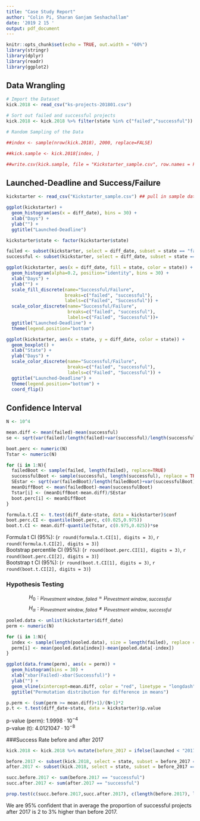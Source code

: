 ```yaml
---
title: "Case Study Report"
author: "Colin Pi, Sharan Ganjam Seshachallam"
date: '2019 2 15 '
output: pdf_document
---
```


```r
knitr::opts_chunk$set(echo = TRUE, out.width = "60%")
library(stringr)
library(dplyr)
library(readr)
library(ggplot2)
```

## Data Wrangling

```r
# Import the Dataset
kick.2018 <- read_csv("ks-projects-201801.csv")

# Sort out failed and successful projects
kick.2018 <- kick.2018 %>% filter(state %in% c("failed","successful")) %>% mutate(diff_date = as.numeric(as.Date(deadline)-as.Date(str_extract(launched, "^.{10}"))))

# Random Sampling of the Data

##index <- sample(nrow(kick.2018), 2000, replace=FALSE)

##kick.sample <- kick.2018[index, ]

##write.csv(kick.sample, file = "Kickstarter_sample.csv", row.names = FALSE)
```

## Launched-Deadline and Success/Failure

```r
kickstarter <- read_csv("Kickstarter_sample.csv") ## pull in sample data

ggplot(kickstarter) +
  geom_histogram(aes(x = diff_date), bins = 30) +
  xlab("Days") +
  ylab("") +
  ggtitle("Launched-Deadline")

kickstarter$state <- factor(kickstarter$state)

failed <- subset(kickstarter, select = diff_date, subset = state == "failed", drop = T)
successful <- subset(kickstarter, select = diff_date, subset = state == "successful", drop = T)

ggplot(kickstarter, aes(x = diff_date, fill = state, color = state)) +
  geom_histogram(alpha=0.2, position="identity", bins = 30) +
  xlab("Days") +
  ylab("") +
  scale_fill_discrete(name="Successful/Failure", 
                      breaks=c("failed", "successful"), 
                      labels=c("Failed", "Successful")) + 
  scale_color_discrete(name="Successful/Failure", 
                       breaks=c("failed", "successful"), 
                       labels=c("Failed", "Successful"))+
  ggtitle("Launched-Deadline") +
  theme(legend.position="bottom")

ggplot(kickstarter, aes(x = state, y = diff_date, color = state)) +
  geom_boxplot() + 
  xlab("State") +
  ylab("Days") +
  scale_color_discrete(name="Successful/Failure", 
                       breaks=c("failed", "successful"), 
                       labels=c("Failed", "Successful")) +
  ggtitle("Launched-Deadline") +
  theme(legend.position="bottom") +
  coord_flip()
```

## Confidence Interval

```r
N <- 10^4

mean.diff <- mean(failed)-mean(successful)
se <- sqrt(var(failed)/length(failed)+var(successful)/length(successful))

boot.perc <- numeric(N)
Tstar <- numeric(N)

for (i in 1:N){
  failedBoot <- sample(failed, length(failed), replace=TRUE)
  successfulBoot <- sample(successful, length(successful), replace = TRUE)
  SEstar <- sqrt(var(failedBoot)/length(failedBoot)+var(successfulBoot)/length(successfulBoot))
  meanDiffBoot <- mean(failedBoot)-mean(successfulBoot)
  Tstar[i] <- (meanDiffBoot-mean.diff)/SEstar
  boot.perc[i] <- meanDiffBoot
}

formula.t.CI <- t.test(diff_date~state, data = kickstarter)$conf
boot.perc.CI <- quantile(boot.perc, c(0.025,0.975))
boot.t.CI <- mean.diff-quantile(Tstar, c(0.975,0.025))*se
```

Formula t CI (95%): (`r round(formula.t.CI[1], digits = 3)`, `r round(formula.t.CI[2], digits = 3)`)\
Bootstrap percentile CI (95%): (`r round(boot.perc.CI[1], digits = 3)`, `r round(boot.perc.CI[2], digits = 3)`)\
Bootstrap t CI (95%): (`r round(boot.t.CI[1], digits = 3)`, `r round(boot.t.CI[2], digits = 3)`)

### Hypothesis Testing

$$
\textit{H}_{0}: {\mu}_{investment \ window, \ failed} = {\mu}_{investment \ window, \ successful}
$$
$$
\textit{H}_{\alpha}: {\mu}_{investment \ window, \ failed} \neq {\mu}_{investment \ window, \ successful}
$$

```r
pooled.data <- unlist(kickstarter$diff_date)
perm <- numeric(N)

for (i in 1:N){
  index <- sample(length(pooled.data), size = length(failed), replace = FALSE)
  perm[i] <- mean(pooled.data[index])-mean(pooled.data[-index])
}

ggplot(data.frame(perm), aes(x = perm)) +
  geom_histogram(bins = 30) +
  xlab("xbar(Failed)-xbar(Successful)") +
  ylab("") +
  geom_vline(xintercept=mean.diff, color = "red", linetype = "longdash") +
  ggtitle("Permutation distribution for difference in means")

p.perm <- (sum(perm >= mean.diff)+1)/(N+1)*2
p.t <- t.test(diff_date~state, data = kickstarter)$p.value
```
p-value (perm): $1.9998\cdot10^{-4}$\
p-value (t): $4.0121047\cdot10^{-8}$

###Success Rate before and after 2017

```r
kick.2018 <- kick.2018 %>% mutate(before_2017 = ifelse(launched < "2017-01-01", "Yes","No"))

before.2017 <- subset(kick.2018, select = state, subset = before_2017 == "Yes", drop = T)
after.2017 <- subset(kick.2018, select = state, subset = before_2017 == "No", drop = T)

succ.before.2017 <- sum(before.2017 == "successful")
succ.after.2017 <- sum(after.2017 == "successful")

prop.test(c(succ.before.2017,succ.after.2017), c(length(before.2017), length(after.2017)), correct = FALSE)
```

We are 95% confident that in average the proportion of successful projects after 2017 is 2 to 3% higher than before 2017. 
